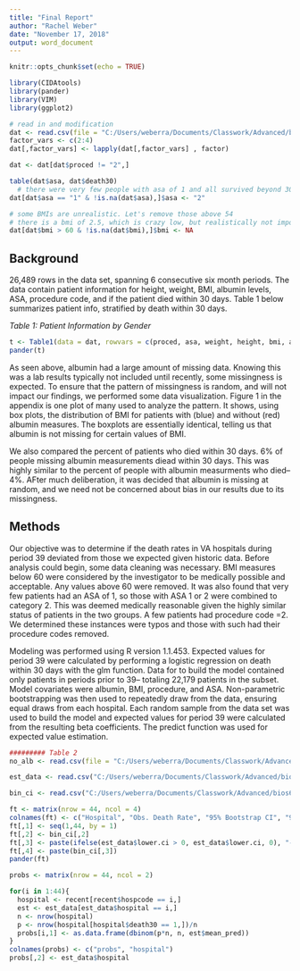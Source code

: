 ---
title: "Final Report"
author: "Rachel Weber"
date: "November 17, 2018"
output: word_document
---

```{r setup, include=FALSE}
knitr::opts_chunk$set(echo = TRUE)

library(CIDAtools)
library(pander)
library(VIM)
library(ggplot2)
```

```{r, echo = F}
# read in and modification
dat <- read.csv(file = "C:/Users/weberra/Documents/Classwork/Advanced/bios6624-r-weber/Project3/DataRaw/vadata2.csv")
factor_vars <- c(2:4)
dat[,factor_vars] <- lapply(dat[,factor_vars] , factor)

dat <- dat[dat$proced != "2",]

table(dat$asa, dat$death30)
  # there were very few people with asa of 1 and all survived beyond 30 days. Let's combine asa 1 and 2
dat[dat$asa == "1" & !is.na(dat$asa),]$asa <- "2"

# some BMIs are unrealistic. Let's remove those above 54
# there is a bmi of 2.5, which is crazy low, but realistically not impossible. We'll keep them for now
dat[dat$bmi > 60 & !is.na(dat$bmi),]$bmi <- NA

```

## Background

26,489 rows in the data set, spanning 6 consecutive six month periods. The data contain patient information for height, weight, BMI, albumin levels, ASA, procedure code, and if the patient died within 30 days. Table 1 below summarizes patient info, stratified by death within 30 days.

*Table 1: Patient Information by Gender*

```{r, echo = F}
t <- Table1(data = dat, rowvars = c(proced, asa, weight, height, bmi, albumin), colvar = death30, incl_missing = T, verbose = T)
pander(t)
```

As seen above, albumin had a large amount of missing data. Knowing this was a lab results typically not included until recently, some missingness is expected. To ensure that the pattern of missingness is random, and will not impact our findings, we performed some data visualization. Figure 1 in the appendix is one plot of many used to analyze the pattern. It shows, using box plots, the distribution of BMI for patients with (blue) and without (red) albumin measures. The boxplots are essentially identical, telling us that albumin is not missing for certain values of BMI.

We also compared the percent of patients who died within 30 days. 6% of people missing albumin measurements diead within 30 days. This was highly similar to the percent of people with albumin measurments who died--4%. AFter much deliberation, it was decided that albumin is missing at random, and we need not be concerned about bias in our results due to its missingness.

## Methods
Our objective was to determine if the death rates in VA hospitals during period 39 deviated from those we expected given historic data. Before analysis could begin, some data cleaning was necessary. BMI measures below 60 were considered by the investigator to be medically possible and acceptable. Any values above 60 were removed. It was also found that very few patients had an ASA of 1, so those with ASA 1 or 2 were combined to category 2. This was deemed medically reasonable given the highly similar status of patients in the two groups. A few patients had procedure code =2. We determined these instances were typos and those with such had their procedure codes removed.

Modeling was performed using R version 1.1.453. Expected values for period 39 were calculated by performing a logistic regression on death within 30 days with the glm function. Data for to build the model contained only patients in periods prior to 39-- totaling 22,179 patients in the subset. Model covariates were albumin, BMI, procedure, and ASA.  Non-parametric bootstrapping was then used to repeatedly draw from the data, ensuring equal draws from each hospital. Each random sample from the data set was used to build the model and expected values for period 39 were calculated from the resulting beta coefficients. The predict function was used for expected value estimation.






```{r}
######### Table 2
no_alb <- read.csv(file = "C:/Users/weberra/Documents/Classwork/Advanced/bios6624-r-weber/Project3/DataProcessed/boot_model_no_alb.csv")

est_data <- read.csv("C:/Users/weberra/Documents/Classwork/Advanced/bios6624-r-weber/Project3/DataProcessed/boot_model.csv")

bin_ci <- read.csv("C:/Users/weberra/Documents/Classwork/Advanced/bios6624-r-weber/Project3/DataProcessed/binom_ci.csv")

ft <- matrix(nrow = 44, ncol = 4)
colnames(ft) <- c("Hospital", "Obs. Death Rate", "95% Bootstrap CI", "95% Binomial CI")
ft[,1] <- seq(1,44, by = 1)
ft[,2] <- bin_ci[,2]
ft[,3] <- paste(ifelse(est_data$lower.ci > 0, est_data$lower.ci, 0), "-",est_data$upper.ci, sep = "")
ft[,4] <- paste(bin_ci[,3])
pander(ft)
```

```{r}
probs <- matrix(nrow = 44, ncol = 2)

for(i in 1:44){
  hospital <- recent[recent$hospcode == i,]
  est <- est_data[est_data$hospital == i,]
  n <- nrow(hospital)
  p <- nrow(hospital[hospital$death30 == 1,])/n
  probs[i,1] <- as.data.frame(dbinom(p*n, n, est$mean_pred))
}
colnames(probs) <- c("probs", "hospital")
probs[,2] <- est_data$hospital

```

